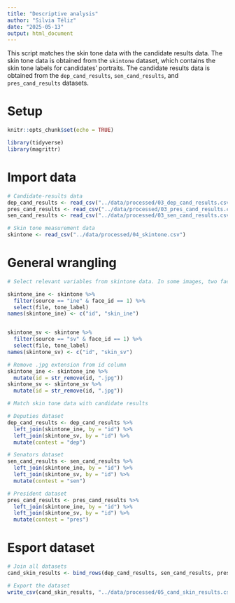 ```yaml
---
title: "Descriptive analysis"
author: "Silvia Téliz"
date: "2025-05-13"
output: html_document
---
```


This script matches the skin tone data with the candidate results data. The skin tone data is obtained from the `skintone` dataset, which contains the skin tone labels for candidates' portraits. The candidate results data is obtained from the `dep_cand_results`, `sen_cand_results`, and `pres_cand_results` datasets.

# Setup

```r
knitr::opts_chunk$set(echo = TRUE)
```

```r
library(tidyverse)
library(magrittr)
```

# Import data

```r
# Candidate-results data
dep_cand_results <- read_csv("../data/processed/03_dep_cand_results.csv")
pres_cand_results <- read_csv("../data/processed/03_pres_cand_results.csv")
sen_cand_results <- read_csv("../data/processed/03_sen_cand_results.csv")

# Skin tone measurement data
skintone <- read_csv("../data/processed/04_skintone.csv")
```

# General wrangling

```r
# Select relevant variables from skintone data. In some images, two faces were detected. We select the one with the highest confidence score.

skintone_ine <- skintone %>%
  filter(source == "ine" & face_id == 1) %>%
  select(file, tone_label)
names(skintone_ine) <- c("id", "skin_ine")


skintone_sv <- skintone %>%
  filter(source == "sv" & face_id == 1) %>%
  select(file, tone_label)
names(skintone_sv) <- c("id", "skin_sv")

# Remove .jpg extension from id column
skintone_ine <- skintone_ine %>%
  mutate(id = str_remove(id, ".jpg"))
skintone_sv <- skintone_sv %>%
  mutate(id = str_remove(id, ".jpg"))

```


```r
# Match skin tone data with candidate results

# Deputies dataset
dep_cand_results <- dep_cand_results %>%
  left_join(skintone_ine, by = "id") %>%
  left_join(skintone_sv, by = "id") %>%
  mutate(contest = "dep")

# Senators dataset
sen_cand_results <- sen_cand_results %>%
  left_join(skintone_ine, by = "id") %>%
  left_join(skintone_sv, by = "id") %>%
  mutate(contest = "sen")

# President dataset
pres_cand_results <- pres_cand_results %>%
  left_join(skintone_ine, by = "id") %>%
  left_join(skintone_sv, by = "id") %>%
  mutate(contest = "pres")

```

# Esport dataset

```r
# Join all datasets
cand_skin_results <- bind_rows(dep_cand_results, sen_cand_results, pres_cand_results)

# Export the dataset
write_csv(cand_skin_results, "../data/processed/05_cand_skin_results.csv")

```



